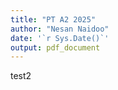 ```yaml
---
title: "PT A2 2025"
author: "Nesan Naidoo"
date: '`r Sys.Date()`'
output: pdf_document
---
```


test2